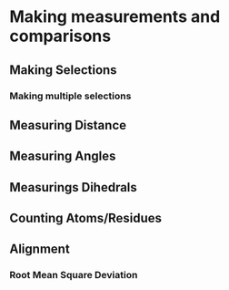 # Making measurements and comparisons

## Making Selections {#select}

### Making multiple selections

## Measuring Distance {#measure}

## Measuring Angles {#mangle}

## Measurings Dihedrals {#dihedral}

## Counting Atoms/Residues {#count}

## Alignment {#align}

### Root Mean Square Deviation {#rmsd}